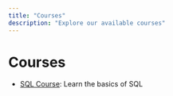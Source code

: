 ```yaml
---
title: "Courses"
description: "Explore our available courses"
---
```


# Courses

- [SQL Course](sql_course/index_sql.qmd): Learn the basics of SQL
